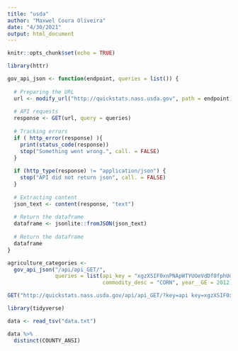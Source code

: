 ```yaml
---
title: "usda"
author: "Maxwel Coura Oliveira"
date: "4/30/2021"
output: html_document
---
```


```r
knitr::opts_chunk$set(echo = TRUE)
```

```r
library(httr)
```


```r
gov_api_json <- function(endpoint, queries = list()) {
  
  # Preparing the URL 
  url <- modify_url("http://quickstats.nass.usda.gov", path = endpoint) # CHANGE: the base URL changed
  
  # API requests
  response <- GET(url, query = queries)
  
  # Tracking errors
  if ( http_error(response) ){
    print(status_code(response))
    stop("Something went wrong.", call. = FALSE)
  }
  
  if (http_type(response) != "application/json") {
    stop("API did not return json", call. = FALSE)
  }
  
  # Extracting content
  json_text <- content(response, "text")
  
  # Return the dataframe
  dataframe <- jsonlite::fromJSON(json_text)
  
  # Return the dataframe  
  dataframe
}
```


```r
agriculture_categories <-
  gov_api_json("/api/api_GET/",
               queries = list(api_key = "xgzXSIF0xnPNApWTYUOeVdDf0fphUdbwYdLYfkUQ",
                              commodity_desc = "CORN", year__GE = 2012))
```

```r
GET("http://quickstats.nass.usda.gov/api/api_GET/?key=api key=xgzXSIF0xnPNApWTYUOeVdDf0fphUdbwYdLYfkUQ&commodity_desc=CORN&year__GE=2012&state_alpha=VA&format=JSON")
```




```r
library(tidyverse)
```


```r
data <- read_tsv("data.txt")
```

```r
data %>% 
  distinct(COUNTY_ANSI)
```







